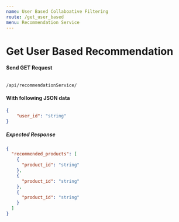 ```yaml
---
name: User Based Collaboative Filtering
route: /get_user_based
menu: Recommendation Service
---
```

# Get User Based Recommendation


#### Send GET Request
<Code>
/api/recommendationService/
</Code>

#### With following JSON data
```json
{
    "user_id": "string"
}
```

##### Expected Response

```json
{
  "recommended_products": [
    {
      "product_id": "string"
    },
    {
      "product_id": "string"
    },
    {
      "product_id": "string"
    }
  ]
}
```
